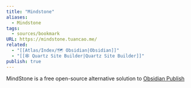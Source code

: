 ```yaml
---
title: "Mindstone"
aliases:
  - Mindstone
tags:
  - sources/bookmark
URL: https://mindstone.tuancao.me/
related:
  - "[[Atlas/Index/🗺️ Obsidian|Obsidian]]"
  - "[[🕸️ Quartz Site Builder|Quartz Site Builder]]"
publish: true
---
```


MindStone is a free open-source alternative solution to [Obsidian Publish](https://obsidian.md/publish)